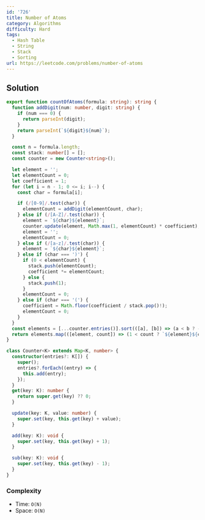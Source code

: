 ```yaml
---
id: '726'
title: Number of Atoms
category: Algorithms
difficulty: Hard
tags:
  - Hash Table
  - String
  - Stack
  - Sorting
url: https://leetcode.com/problems/number-of-atoms
---
```


## Solution

```typescript filename="solution.ts" copy
export function countOfAtoms(formula: string): string {
  function addDigit(num: number, digit: string) {
    if (num === 0) {
      return parseInt(digit);
    }
    return parseInt(`${digit}${num}`);
  }

  const n = formula.length;
  const stack: number[] = [];
  const counter = new Counter<string>();

  let element = '';
  let elementCount = 0;
  let coefficient = 1;
  for (let i = n - 1; 0 <= i; i--) {
    const char = formula[i];

    if (/[0-9]/.test(char)) {
      elementCount = addDigit(elementCount, char);
    } else if (/[A-Z]/.test(char)) {
      element = `${char}${element}`;
      counter.update(element, Math.max(1, elementCount) * coefficient);
      element = '';
      elementCount = 0;
    } else if (/[a-z]/.test(char)) {
      element = `${char}${element}`;
    } else if (char === ')') {
      if (0 < elementCount) {
        stack.push(elementCount);
        coefficient *= elementCount;
      } else {
        stack.push(1);
      }
      elementCount = 0;
    } else if (char === '(') {
      coefficient = Math.floor(coefficient / stack.pop()!);
      elementCount = 0;
    }
  }
  const elements = [...counter.entries()].sort(([a], [b]) => (a < b ? -1 : 1));
  return elements.map(([element, count]) => (1 < count ? `${element}${count}` : element)).join('');
}

class Counter<K> extends Map<K, number> {
  constructor(entries?: K[]) {
    super();
    entries?.forEach((entry) => {
      this.add(entry);
    });
  }
  get(key: K): number {
    return super.get(key) ?? 0;
  }

  update(key: K, value: number) {
    super.set(key, this.get(key) + value);
  }

  add(key: K): void {
    super.set(key, this.get(key) + 1);
  }

  sub(key: K): void {
    super.set(key, this.get(key) - 1);
  }
}
```

### Complexity

- Time: `O(N)`
- Space: `O(N)`
